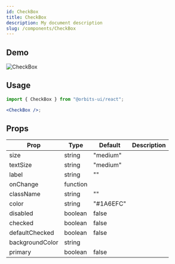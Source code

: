 ```yaml
---
id: CheckBox
title: CheckBox
description: My document description
slug: /components/CheckBox
---
```


## Demo

![CheckBox](https://imgur.com/FRAzFuL.png)

## Usage

```jsx
import { CheckBox } from "@orbits-ui/react";

<CheckBox />;
```

## Props

| Prop            | Type     | Default   | Description |
| --------------- | -------- | --------- | ----------- |
| size            | string   | "medium"  |             |
| textSize        | string   | "medium"  |             |
| label           | string   | ""        |             |
| onChange        | function |           |             |
| className       | string   | ""        |             |
| color           | string   | "#1A6EFC" |             |
| disabled        | boolean  | false     |             |
| checked         | boolean  | false     |             |
| defaultChecked  | boolean  | false     |             |
| backgroundColor | string   |           |             |
| primary         | boolean  | false     |             |

